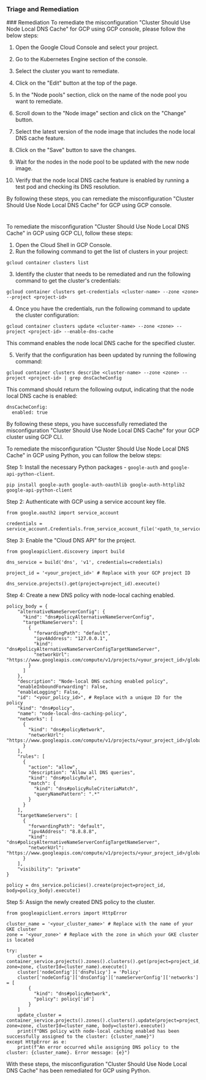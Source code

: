 
### Triage and Remediation
<Tabs>
<Tab title='Remediation'>
### Remediation

<AccordionGroup>
<Accordion title='Using Console' defaultOpen='true'>
To remediate the misconfiguration "Cluster Should Use Node Local DNS Cache" for GCP using GCP console, please follow the below steps:

1. Open the Google Cloud Console and select your project.

2. Go to the Kubernetes Engine section of the console.

3. Select the cluster you want to remediate.

4. Click on the "Edit" button at the top of the page.

5. In the "Node pools" section, click on the name of the node pool you want to remediate.

6. Scroll down to the "Node image" section and click on the "Change" button.

7. Select the latest version of the node image that includes the node local DNS cache feature.

8. Click on the "Save" button to save the changes.

9. Wait for the nodes in the node pool to be updated with the new node image.

10. Verify that the node local DNS cache feature is enabled by running a test pod and checking its DNS resolution.

By following these steps, you can remediate the misconfiguration "Cluster Should Use Node Local DNS Cache" for GCP using GCP console.

#
</Accordion>

<Accordion title='Using CLI'>
To remediate the misconfiguration "Cluster Should Use Node Local DNS Cache" in GCP using GCP CLI, follow these steps:

1. Open the Cloud Shell in GCP Console.
2. Run the following command to get the list of clusters in your project:

```
gcloud container clusters list
```

3. Identify the cluster that needs to be remediated and run the following command to get the cluster's credentials:

```
gcloud container clusters get-credentials <cluster-name> --zone <zone> --project <project-id>
```

4. Once you have the credentials, run the following command to update the cluster configuration:

```
gcloud container clusters update <cluster-name> --zone <zone> --project <project-id> --enable-dns-cache
```

This command enables the node local DNS cache for the specified cluster. 

5. Verify that the configuration has been updated by running the following command:

```
gcloud container clusters describe <cluster-name> --zone <zone> --project <project-id> | grep dnsCacheConfig
```

This command should return the following output, indicating that the node local DNS cache is enabled:

```
dnsCacheConfig:
  enabled: true
```

By following these steps, you have successfully remediated the misconfiguration "Cluster Should Use Node Local DNS Cache" for your GCP cluster using GCP CLI.
</Accordion>

<Accordion title='Using Python'>
To remediate the misconfiguration "Cluster Should Use Node Local DNS Cache" in GCP using Python, you can follow the below steps:

Step 1: Install the necessary Python packages - `google-auth` and `google-api-python-client`.

```
pip install google-auth google-auth-oauthlib google-auth-httplib2 google-api-python-client
```

Step 2: Authenticate with GCP using a service account key file.

```
from google.oauth2 import service_account

credentials = service_account.Credentials.from_service_account_file('<path_to_service_account_key_file>')
```

Step 3: Enable the "Cloud DNS API" for the project.

```
from googleapiclient.discovery import build

dns_service = build('dns', 'v1', credentials=credentials)

project_id = '<your_project_id>' # Replace with your GCP project ID

dns_service.projects().get(project=project_id).execute()

```

Step 4: Create a new DNS policy with node-local caching enabled.

```
policy_body = {
    "alternativeNameServerConfig": {
      "kind": "dns#policyAlternativeNameServerConfig",
      "targetNameServers": [
        {
          "forwardingPath": "default",
          "ipv4Address": "127.0.0.1",
          "kind": "dns#policyAlternativeNameServerConfigTargetNameServer",
          "networkUrl": "https://www.googleapis.com/compute/v1/projects/<your_project_id>/global/networks/default"
        }
      ]
    },
    "description": "Node-local DNS caching enabled policy",
    "enableInboundForwarding": False,
    "enableLogging": False,
    "id": "<your_policy_id>", # Replace with a unique ID for the policy
    "kind": "dns#policy",
    "name": "node-local-dns-caching-policy",
    "networks": [
      {
        "kind": "dns#policyNetwork",
        "networkUrl": "https://www.googleapis.com/compute/v1/projects/<your_project_id>/global/networks/default"
      }
    ],
    "rules": [
      {
        "action": "allow",
        "description": "Allow all DNS queries",
        "kind": "dns#policyRule",
        "match": {
          "kind": "dns#policyRuleCriteriaMatch",
          "queryNamePattern": ".*"
        }
      }
    ],
    "targetNameServers": [
      {
        "forwardingPath": "default",
        "ipv4Address": "8.8.8.8",
        "kind": "dns#policyAlternativeNameServerConfigTargetNameServer",
        "networkUrl": "https://www.googleapis.com/compute/v1/projects/<your_project_id>/global/networks/default"
      }
    ],
    "visibility": "private"
}

policy = dns_service.policies().create(project=project_id, body=policy_body).execute()
```

Step 5: Assign the newly created DNS policy to the cluster.

```
from googleapiclient.errors import HttpError

cluster_name = '<your_cluster_name>' # Replace with the name of your GKE cluster
zone = '<your_zone>' # Replace with the zone in which your GKE cluster is located

try:
    cluster = container_service.projects().zones().clusters().get(project=project_id, zone=zone, clusterId=cluster_name).execute()
    cluster['nodeConfig']['dnsPolicy'] = 'Policy'
    cluster['nodeConfig']['dnsConfig']['nameServerConfig']['networks'] = [
        {
          "kind": "dns#policyNetwork",
          "policy": policy['id']
        }
    ]
    update_cluster = container_service.projects().zones().clusters().update(project=project_id, zone=zone, clusterId=cluster_name, body=cluster).execute()
    print(f"DNS policy with node-local caching enabled has been successfully assigned to the cluster: {cluster_name}")
except HttpError as e:
    print(f"An error occurred while assigning DNS policy to the cluster: {cluster_name}. Error message: {e}")
```

With these steps, the misconfiguration "Cluster Should Use Node Local DNS Cache" has been remediated for GCP using Python.
</Accordion>

</AccordionGroup>
</Tab>
</Tabs>
